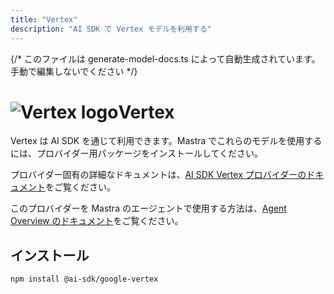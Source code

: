 ```yaml
---
title: "Vertex"
description: "AI SDK で Vertex モデルを利用する"
---
```


{/* このファイルは generate-model-docs.ts によって自動生成されています。手動で編集しないでください */}

# <img src="https://models.dev/logos/google-vertex.svg" alt="Vertex logo" className="inline w-8 h-8 mr-2 align-middle dark:invert dark:brightness-0 dark:contrast-200" />Vertex

Vertex は AI SDK を通じて利用できます。Mastra でこれらのモデルを使用するには、プロバイダー用パッケージをインストールしてください。

プロバイダー固有の詳細なドキュメントは、[AI SDK Vertex プロバイダーのドキュメント](https://ai-sdk.dev/providers/ai-sdk-providers/google-vertex)をご覧ください。

このプロバイダーを Mastra のエージェントで使用する方法は、[Agent Overview のドキュメント](/en/docs/agents/overview)をご覧ください。

## インストール

```bash npm2yarn copy
npm install @ai-sdk/google-vertex
```
